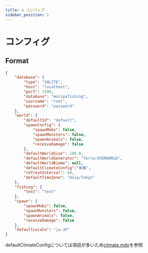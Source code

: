 ```yaml
---
title: ⚙️ コンフィグ
sidebar_position: 1
---
```


# コンフィグ

## Format

```json title="plugins/MoripaFishing/config.yml"
{
    "database": {
        "type": "SQLITE",
        "host": "localhost",
        "port": 3306,
        "database": "moripafishing",
        "username": "root",
        "password": "password"
    },
    "world": {
        "defaultId": "default",
        "spawnConfig": {
            "spawnMobs": false,
            "spawnMonsters": false,
            "spawnAnimals": false,
            "receiveDamage": false
        },
        "defaultWorldSize": 100.0,
        "defaultWorldGenerator": "Terra:OVERWORLD",
        "defaultWorldBiome": null,
        "defaultClimateConfig":"省略",
        "refreshInterval": 60,
        "defaultTimeZone": "Asia/Tokyo"
    },
    "fishing": {
        "test": "test"
    },
    "spawn": {
        "spawnMobs": false,
        "spawnMonsters": false,
        "spawnAnimals": false,
        "receiveDamage": false
    },
    "defaultLocale": "ja-JP"
}
```

defaultClimateConfigについては項目が多いため[climate.mdx](./climate.mdx)を参照